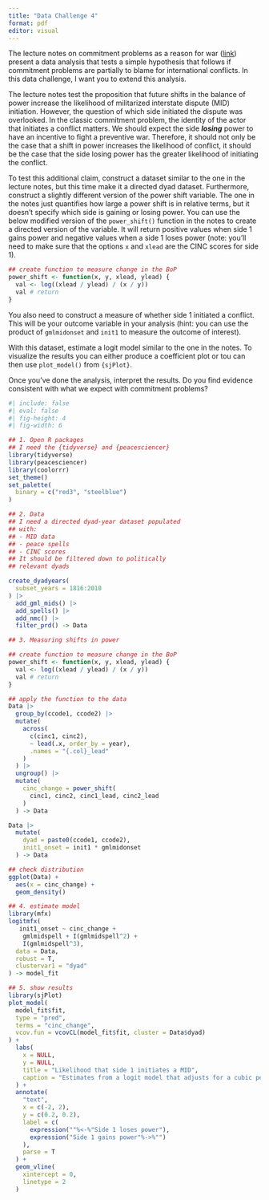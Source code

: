 ```yaml
---
title: "Data Challenge 4"
format: pdf
editor: visual
---
```


The lecture notes on commitment problems as a reason for war ([link](https://milesdwilliams15.quarto.pub/studying-why-we-fight-with-r/07_commitment_problems.html)) present a data analysis that tests a simple hypothesis that follows if commitment problems are partially to blame for international conflicts. In this data challenge, I want you to extend this analysis.

The lecture notes test the proposition that future shifts in the balance of power increase the likelihood of militarized interstate dispute (MID) initiation. However, the question of which side initiated the dispute was overlooked. In the classic commitment problem, the identity of the actor that initiates a conflict matters. We should expect the side ***losing*** power to have an incentive to fight a preventive war. Therefore, it should not only be the case that a shift in power increases the likelihood of conflict, it should be the case that the side losing power has the greater likelihood of initiating the conflict.

To test this additional claim, construct a dataset similar to the one in the lecture notes, but this time make it a directed dyad dataset. Furthermore, construct a slightly different version of the power shift variable. The one in the notes just quantifies how large a power shift is in relative terms, but it doesn't specify which side is gaining or losing power. You can use the below modified version of the `power_shift()` function in the notes to create a directed version of the variable. It will return positive values when side 1 gains power and negative values when a side 1 loses power (note: you'll need to make sure that the options `x` and `xlead` are the CINC scores for side 1).

```r
## create function to measure change in the BoP
power_shift <- function(x, y, xlead, ylead) {
  val <- log((xlead / ylead) / (x / y))
  val # return
}
```

You also need to construct a measure of whether side 1 initiated a conflict. This will be your outcome variable in your analysis (hint: you can use the product of `gmlmidonset` and `init1` to measure the outcome of interest).

With this dataset, estimate a logit model similar to the one in the notes. To visualize the results you can either produce a coefficient plot or tou can then use `plot_model()` from `{sjPlot}`.

Once you've done the analysis, interpret the results. Do you find evidence consistent with what we expect with commitment problems?

```r
#| include: false
#| eval: false
#| fig-height: 4
#| fig-width: 6

## 1. Open R packages
## I need the {tidyverse} and {peacesciencer}
library(tidyverse)
library(peacesciencer)
library(coolorrr)
set_theme()
set_palette(
  binary = c("red3", "steelblue")
)

## 2. Data
## I need a directed dyad-year dataset populated
## with:
## - MID data
## - peace spells
## - CINC scores
## It should be filtered down to politically
## relevant dyads

create_dyadyears(
  subset_years = 1816:2010
) |>
  add_gml_mids() |>
  add_spells() |>
  add_nmc() |>
  filter_prd() -> Data

## 3. Measuring shifts in power

## create function to measure change in the BoP
power_shift <- function(x, y, xlead, ylead) {
  val <- log((xlead / ylead) / (x / y))
  val # return
}

## apply the function to the data
Data |>
  group_by(ccode1, ccode2) |>
  mutate(
    across(
      c(cinc1, cinc2),
      ~ lead(.x, order_by = year),
      .names = "{.col}_lead"
    )
  ) |>
  ungroup() |>
  mutate(
    cinc_change = power_shift(
      cinc1, cinc2, cinc1_lead, cinc2_lead
    )
  ) -> Data

Data |>
  mutate(
    dyad = paste0(ccode1, ccode2),
    init1_onset = init1 * gmlmidonset
  ) -> Data

## check distribution
ggplot(Data) +
  aes(x = cinc_change) +
  geom_density()

## 4. estimate model
library(mfx)
logitmfx(
   init1_onset ~ cinc_change +
    gmlmidspell + I(gmlmidspell^2) + 
    I(gmlmidspell^3),
  data = Data,
  robust = T,
  clustervar1 = "dyad"
) -> model_fit

## 5. show results
library(sjPlot)
plot_model(
  model_fit$fit,
  type = "pred",
  terms = "cinc_change",
  vcov.fun = vcovCL(model_fit$fit, cluster = Data$dyad)
) +
  labs(
    x = NULL,
    y = NULL,
    title = "Likelihood that side 1 initiates a MID",
    caption = "Estimates from a logit model that adjusts for a cubic peace spells trend."
  ) +
  annotate(
    "text",
    x = c(-2, 2),
    y = c(0.2, 0.2),
    label = c(
      expression(""%<-%"Side 1 loses power"),
      expression("Side 1 gains power"%->%"")
    ),
    parse = T
  ) +
  geom_vline(
    xintercept = 0,
    linetype = 2
  )
```
